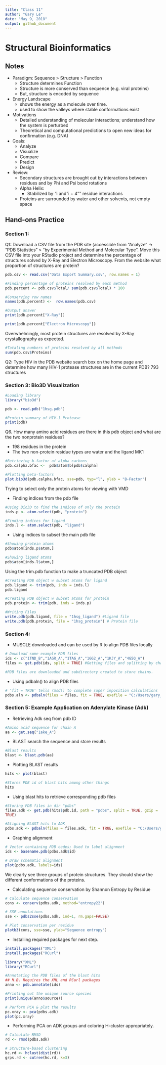```yaml
---
title: "Class 11"
author: "Gary Le"
date: "May 9, 2018"
output: github_document
---
```


# Structural Bioinformatics

## Notes

* Paradigm: Sequence > Structure > Function
    + Structure determines Function
    + Structure is more conserved than sequence (e.g. viral proteins)
    + But, structure is encoded by sequence

* Energy Landscape
    + shows the energy as a molecule over time.
    + used to show the valleys where stable conformations exist
  
* Motivations
    + Detailed understanding of molecular interactions; understand how the system is perturbed
    + Theoretical and computational predictions to open new ideas for confirmation (e.g. DNA)
  
* Goals:
    + Analyze
    + Visualize
    + Compare
    + Predict
    + Design
    
* Review:
    + Secondary structures are brought out by interactions between residues and by Phi and Psi bond rotations
    + Alpha Helix:
        + Stabilized by "i and "i + 4"" residue interactions 
    + Proteins are surrounded by water and other solvents, not empty space
    
## Hand-ons Practice

### Section 1:

Q1: Download a CSV file from the PDB site (accessible from “Analyze” -> “PDB Statistics” >
“by Experimental Method and Molecular Type”. Move this CSV file into your RStudio project
and determine the percentage of structures solved by X-Ray and Electron Microscopy. From
the website what proportion of structures are protein?

```r
pdb.csv <- read.csv("Data Export Summary.csv", row.names = 1)

#Finding percentage of proteins resolved by each method
pdb.percent <- pdb.csv$Total/ sum(pdb.csv$Total) * 100

#Conserving row names
names(pdb.percent) <-  row.names(pdb.csv)

#Output answer
print(pdb.percent["X-Ray"])

print(pdb.percent["Electron Microscopy"])

```
Overwhelmingly, most protein structures are resolved by X-Ray crystallography as expected.

```r
#Totaling numbers of proteins resolved by all methods
sum(pdb.csv$Proteins)
```


Q2: Type HIV in the PDB website search box on the home page and determine how many
HIV-1 protease structures are in the current PDB?
793 structures

### Section 3: Bio3D Visualization

```r
#Loading library
library("bio3d")
```

```r
pdb <- read.pdb("1hsg.pdb")

#Protein summary of HIV-1 Protease
print(pdb)
```
Q6. How many amino acid residues are there in this pdb object and what are the two nonprotein
residues?

* 198 residues in the protein
* The two non-protein residue types are water and the ligand MK1

```r
#Retrieving b-factor of alpha carbons
pdb.calpha.bfac <-  pdb$atom$b[pdb$calpha]

#Plotting beta-factors
plot.bio3d(pdb.calpha.bfac, sse=pdb, typ="l", ylab = "B-Factor")

```

Trying to select only the protein atoms for viewing with VMD

* Finding indices from the pdb file
```r
#Using Bio3D to find the indices of only the protein
inds.p <- atom.select(pdb, "protein")

#Finding indices for ligand
inds.l <- atom.select(pdb, "ligand")
```

* Using indices to subset the main pdb file
```r
#Showing protein atoms
pdb$atom[inds.p$atom,]
```

```r
#Showing ligand atoms
pdb$atom[inds.l$atom,]
```

Using the trim.pdb function to make a truncated PDB object
```r
#Creating PDB object w subset atoms for ligand
pdb.ligand <- trim(pdb, inds = inds.l)
pdb.ligand

#Creating PDB object w subset atoms for protein
pdb.protein <- trim(pdb, inds = inds.p)

#Writing Files
write.pdb(pdb.ligand, file = "1hsg_ligand") #Ligand file
write.pdb(pdb.protein, file = "1hsg_protein") # Protein file
```

### Section 4:

* MUSCLE downloaded and can be used by R to align PDB files locally

```r
# Download some example PDB files
ids <- c("1TND_B","1AGR_A","1TAG_A","1GG2_A","1KJY_A","4G5Q_A")
files <- get.pdb(ids, split = TRUE) #Getting files and splitting by chains

#PDB files are downloaded and subdirectory created to store chains.
```

* Using pdbaln() to align PDB files
```r
# 'fit = TRUE' tells rmsd() to complete super imposition calculations
pdbs.aln <- pdbaln(files = files, fit = TRUE, exefile = "C:/Users/gary_/Desktop/R_Bootcamp/bggn213_github/class11/muscle.exe")
```

### Section 5: Example Application on Adenylate Kinase (Adk)

* Retrieving Adk seq from pdb ID
```r
#Amino acid sequence for chain A
aa <- get.seq("1ake_A")
```

* BLAST search the sequence and store results
```r
#Blast results
blast <- blast.pdb(aa)

```

* Plotting BLAST results

```r
hits <- plot(blast)
```

```r
#Stores PDB id of blast hits among other things
hits
```

* Using blast hits to retrieve corresponding pdb files
```r
#Storing PDB files in dir "pdbs"
files.adk <- get.pdb(hits$pdb.id, path = "pdbs", split = TRUE, gzip =
TRUE)

#Aligning BLAST hits to ADK
pdbs.adk <- pdbaln(files = files.adk, fit = TRUE, exefile = "C:/Users/gary_/Desktop/R_Bootcamp/bggn213_github/class11/muscle.exe")
```

* Graphing alignment
```r
# Vector containing PDB codes; Used to label alignment
ids <- basename.pdb(pdbs.adk$id)

# Draw schematic alignment
plot(pdbs.adk, labels=ids)
```
We clearly see three groups of protein structures. They should show the different conformations of the proteins.

* Calculating sequence conservation by Shannon Entropy by Residue
```r
# Calculate sequence conservation
cons <- conserv(pdbs.adk, method="entropy22")

# SSE annotations
sse <- pdbs2sse(pdbs.adk, ind=1, rm.gaps=FALSE)

# Plot conservation per residue
plotb3(cons, sse=sse, ylab="Sequence entropy")
```

* Installing required packages for next step.
```r
install.packages("XML")
install.packages("RCurl")

library("XML")
library("RCurl")
```


```r
#Annotating the PDB files of the blast hits
## N.B. Requires the XML and RCurl packages
anno <- pdb.annotate(ids)

#Printing out the unique source species
print(unique(anno$source))
```

```r
# Perform PCA & plot the results
pc.xray <- pca(pdbs.adk)
plot(pc.xray)
```

* Performing PCA on ADK groups and coloring H-cluster appropriately.
```r
# Calculate RMSD
rd <- rmsd(pdbs.adk)

# Structure-based clustering
hc.rd <- hclust(dist(rd))
grps.rd <- cutree(hc.rd, k=3)
```

